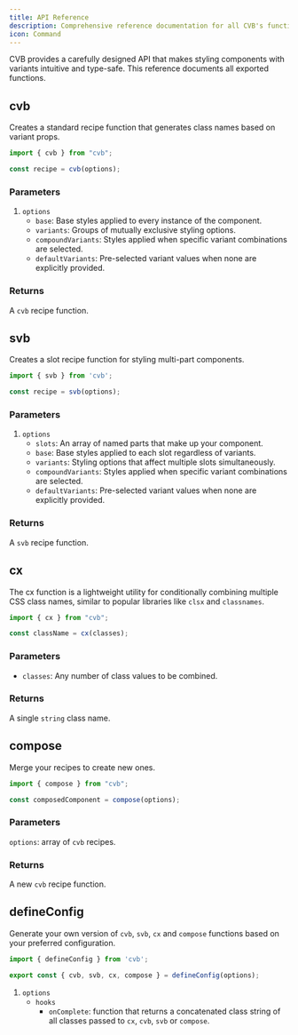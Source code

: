 ```yaml
---
title: API Reference
description: Comprehensive reference documentation for all CVB's functions, and configuration options
icon: Command
---
```


CVB provides a carefully designed API that makes styling components with variants intuitive and type-safe. This reference documents all exported functions.

## cvb

Creates a standard recipe function that generates class names based on variant props.

```ts
import { cvb } from "cvb";

const recipe = cvb(options);
```

### Parameters

1. `options`
    - `base`: Base styles applied to every instance of the component.
    - `variants`: Groups of mutually exclusive styling options.
    - `compoundVariants`: Styles applied when specific variant combinations are selected.
    - `defaultVariants`: Pre-selected variant values when none are explicitly provided.

### Returns

A `cvb` recipe function.

## svb

Creates a slot recipe function for styling multi-part components.

```ts
import { svb } from 'cvb';

const recipe = svb(options);
```

### Parameters

1. `options`
    - `slots`: An array of named parts that make up your component.
    - `base`: Base styles applied to each slot regardless of variants.
    - `variants`: Styling options that affect multiple slots simultaneously.
    - `compoundVariants`: Styles applied when specific variant combinations are selected.
    - `defaultVariants`: Pre-selected variant values when none are explicitly provided.

### Returns

A `svb` recipe function.

## cx

The cx function is a lightweight utility for conditionally combining multiple CSS class names, similar to popular libraries like `clsx` and `classnames`.


```ts
import { cx } from "cvb";

const className = cx(classes);
```

### Parameters

- `classes`: Any number of class values to be combined.

### Returns

A single `string` class name.

## compose

Merge your recipes to create new ones.

```ts
import { compose } from "cvb";

const composedComponent = compose(options);
```

### Parameters

`options`: array of `cvb` recipes.

### Returns

A new `cvb` recipe function.

## defineConfig

Generate your own version of `cvb`, `svb`, `cx` and `compose` functions based on your preferred configuration.

```ts title="cvb.config.ts"
import { defineConfig } from 'cvb';

export const { cvb, svb, cx, compose } = defineConfig(options);
```

1. `options`
    - `hooks`
        - `onComplete`: function that returns a concatenated class string of all classes passed to `cx`, `cvb`, `svb` or `compose`.
